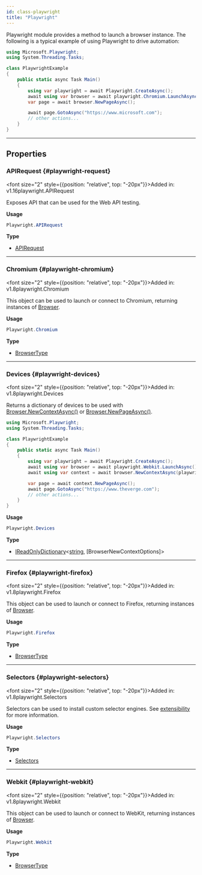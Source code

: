 ```yaml
---
id: class-playwright
title: "Playwright"
---
```



Playwright module provides a method to launch a browser instance. The following is a typical example of using Playwright to drive automation:

```csharp
using Microsoft.Playwright;
using System.Threading.Tasks;

class PlaywrightExample
{
    public static async Task Main()
    {
        using var playwright = await Playwright.CreateAsync();
        await using var browser = await playwright.Chromium.LaunchAsync();
        var page = await browser.NewPageAsync();

        await page.GotoAsync("https://www.microsoft.com");
        // other actions...
    }
}
```


---

## Properties

### APIRequest {#playwright-request}

<font size="2" style={{position: "relative", top: "-20px"}}>Added in: v1.16</font><x-search>playwright.APIRequest</x-search>

Exposes API that can be used for the Web API testing.

**Usage**

```csharp
Playwright.APIRequest
```

**Type**
- [APIRequest]

---

### Chromium {#playwright-chromium}

<font size="2" style={{position: "relative", top: "-20px"}}>Added in: v1.8</font><x-search>playwright.Chromium</x-search>

This object can be used to launch or connect to Chromium, returning instances of [Browser].

**Usage**

```csharp
Playwright.Chromium
```

**Type**
- [BrowserType]

---

### Devices {#playwright-devices}

<font size="2" style={{position: "relative", top: "-20px"}}>Added in: v1.8</font><x-search>playwright.Devices</x-search>

Returns a dictionary of devices to be used with [Browser.NewContextAsync()](/api/class-browser.mdx#browser-new-context) or [Browser.NewPageAsync()](/api/class-browser.mdx#browser-new-page).

```csharp
using Microsoft.Playwright;
using System.Threading.Tasks;

class PlaywrightExample
{
    public static async Task Main()
    {
        using var playwright = await Playwright.CreateAsync();
        await using var browser = await playwright.Webkit.LaunchAsync();
        await using var context = await browser.NewContextAsync(playwright.Devices["iPhone 6"]);

        var page = await context.NewPageAsync();
        await page.GotoAsync("https://www.theverge.com");
        // other actions...
    }
}
```

**Usage**

```csharp
Playwright.Devices
```

**Type**
- [IReadOnlyDictionary]<[string], [BrowserNewContextOptions]>

---

### Firefox {#playwright-firefox}

<font size="2" style={{position: "relative", top: "-20px"}}>Added in: v1.8</font><x-search>playwright.Firefox</x-search>

This object can be used to launch or connect to Firefox, returning instances of [Browser].

**Usage**

```csharp
Playwright.Firefox
```

**Type**
- [BrowserType]

---

### Selectors {#playwright-selectors}

<font size="2" style={{position: "relative", top: "-20px"}}>Added in: v1.8</font><x-search>playwright.Selectors</x-search>

Selectors can be used to install custom selector engines. See [extensibility](../extensibility.mdx) for more information.

**Usage**

```csharp
Playwright.Selectors
```

**Type**
- [Selectors]

---

### Webkit {#playwright-webkit}

<font size="2" style={{position: "relative", top: "-20px"}}>Added in: v1.8</font><x-search>playwright.Webkit</x-search>

This object can be used to launch or connect to WebKit, returning instances of [Browser].

**Usage**

```csharp
Playwright.Webkit
```

**Type**
- [BrowserType]


[Accessibility]: /api/class-accessibility.mdx "Accessibility"
[APIRequest]: /api/class-apirequest.mdx "APIRequest"
[APIRequestContext]: /api/class-apirequestcontext.mdx "APIRequestContext"
[APIResponse]: /api/class-apiresponse.mdx "APIResponse"
[APIResponseAssertions]: /api/class-apiresponseassertions.mdx "APIResponseAssertions"
[Browser]: /api/class-browser.mdx "Browser"
[BrowserContext]: /api/class-browsercontext.mdx "BrowserContext"
[BrowserType]: /api/class-browsertype.mdx "BrowserType"
[ConsoleMessage]: /api/class-consolemessage.mdx "ConsoleMessage"
[Dialog]: /api/class-dialog.mdx "Dialog"
[Download]: /api/class-download.mdx "Download"
[ElementHandle]: /api/class-elementhandle.mdx "ElementHandle"
[FileChooser]: /api/class-filechooser.mdx "FileChooser"
[FormData]: /api/class-formdata.mdx "FormData"
[Frame]: /api/class-frame.mdx "Frame"
[FrameLocator]: /api/class-framelocator.mdx "FrameLocator"
[JSHandle]: /api/class-jshandle.mdx "JSHandle"
[Keyboard]: /api/class-keyboard.mdx "Keyboard"
[Locator]: /api/class-locator.mdx "Locator"
[LocatorAssertions]: /api/class-locatorassertions.mdx "LocatorAssertions"
[Mouse]: /api/class-mouse.mdx "Mouse"
[Page]: /api/class-page.mdx "Page"
[PageAssertions]: /api/class-pageassertions.mdx "PageAssertions"
[Playwright]: /api/class-playwright.mdx "Playwright"
[PlaywrightAssertions]: /api/class-playwrightassertions.mdx "PlaywrightAssertions"
[Request]: /api/class-request.mdx "Request"
[Response]: /api/class-response.mdx "Response"
[Route]: /api/class-route.mdx "Route"
[Selectors]: /api/class-selectors.mdx "Selectors"
[TimeoutError]: /api/class-timeouterror.mdx "TimeoutError"
[Touchscreen]: /api/class-touchscreen.mdx "Touchscreen"
[Tracing]: /api/class-tracing.mdx "Tracing"
[Video]: /api/class-video.mdx "Video"
[WebSocket]: /api/class-websocket.mdx "WebSocket"
[WebSocketFrame]: /api/class-websocketframe.mdx "WebSocketFrame"
[Worker]: /api/class-worker.mdx "Worker"
[Element]: https://developer.mozilla.org/en-US/docs/Web/API/element "Element"
[EvaluationArgument]: /evaluating.mdx#evaluation-argument "EvaluationArgument"
[Promise]: https://developer.mozilla.org/en-US/docs/Web/JavaScript/Reference/Global_Objects/Promise "Promise"
[iterator]: https://developer.mozilla.org/en-US/docs/Web/JavaScript/Reference/Iteration_protocols "Iterator"
[origin]: https://developer.mozilla.org/en-US/docs/Glossary/Origin "Origin"
[selector]: https://developer.mozilla.org/en-US/docs/Web/CSS/CSS_Selectors "selector"
[Serializable]: https://developer.mozilla.org/en-US/docs/Web/JavaScript/Reference/Global_Objects/JSON/stringify#Description "Serializable"
[UIEvent.detail]: https://developer.mozilla.org/en-US/docs/Web/API/UIEvent/detail "UIEvent.detail"
[UnixTime]: https://en.wikipedia.org/wiki/Unix_time "Unix Time"
[xpath]: https://developer.mozilla.org/en-US/docs/Web/XPath "xpath"

[bool]: https://docs.microsoft.com/en-us/dotnet/api/system.boolean "bool"
[double]: https://docs.microsoft.com/en-us/dotnet/api/system.double "double"
[byte]: https://docs.microsoft.com/en-us/dotnet/api/system.byte "byte"
[int]: https://docs.microsoft.com/en-us/dotnet/api/system.int32 "int"
[void]: https://docs.microsoft.com/en-us/dotnet/csharp/language-reference/builtin-types/void "void"
[string]: https://docs.microsoft.com/en-us/dotnet/api/system.string "string"
[URL]: https://nodejs.org/api/url.html "URL"
[Regex]: https://docs.microsoft.com/en-us/dotnet/api/system.text.regularexpressions.regex "Regex"

[Action]: https://docs.microsoft.com/en-us/dotnet/api/system.action-1 "Action"
[Func]: https://docs.microsoft.com/en-us/dotnet/api/system.func-2 "Func"
[IEnumerable]: https://docs.microsoft.com/en-us/dotnet/api/system.collections.ienumerable "IEnumerable"
[IDictionary]: https://docs.microsoft.com/en-us/dotnet/api/system.collections.idictionary "IDictionary"
[Task]: https://docs.microsoft.com/en-us/dotnet/api/system.threading.tasks.task?view=net-5.0 "Task"
[IReadOnlyDictionary]: https://docs.microsoft.com/en-us/dotnet/api/system.collections.generic.ireadonlydictionary-2 "IReadOnlyDictionary"
[JsonElement]: https://docs.microsoft.com/en-us/dotnet/api/system.text.json.jsonelement "JsonElement"

[all available image tags]: https://mcr.microsoft.com/en-us/product/playwright/dotnet/about "all available image tags"
[Docker Hub]: https://hub.docker.com/_/microsoft-playwright-dotnet "Docker Hub"
[Dockerfile.focal]: https://github.com/microsoft/playwright-dotnet/blob/main/utils/docker/Dockerfile.focal "Dockerfile.focal"
